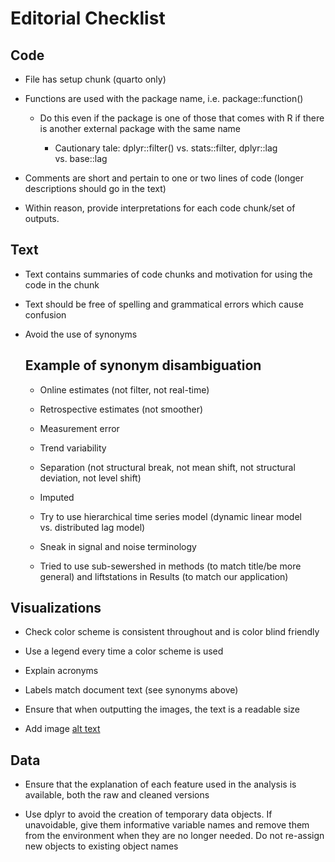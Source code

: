 # Editorial Checklist

## Code

-   File has setup chunk (quarto only)

-   Functions are used with the package name, i.e. package::function()

    -   Do this even if the package is one of those that comes with R if there is another external package with the same name

        -   ::: callout-caution
            Cautionary tale: dplyr::filter() vs. stats::filter, dplyr::lag vs. base::lag
            :::

-   Comments are short and pertain to one or two lines of code (longer descriptions should go in the text)

-   Within reason, provide interpretations for each code chunk/set of outputs.

## Text

-   Text contains summaries of code chunks and motivation for using the code in the chunk

-   Text should be free of spelling and grammatical errors which cause confusion

-   Avoid the use of synonyms

    ::: {.callout-note collapse="true"}
    ## Example of synonym disambiguation

    -   Online estimates (not filter, not real-time)

    -   Retrospective estimates (not smoother)

    -   Measurement error 

    -   Trend variability

    -   Separation (not structural break, not mean shift, not structural deviation, not level shift)

    -   Imputed

    -   Try to use hierarchical time series model (dynamic linear model vs. distributed lag model)

    -   Sneak in signal and noise terminology

    -   Tried to use sub-sewershed in methods (to match title/be more general) and liftstations in Results (to match our application)
    :::

## Visualizations

-   Check color scheme is consistent throughout and is color blind friendly

-   Use a legend every time a color scheme is used

-   Explain acronyms

-   Labels match document text (see synonyms above)

-   Ensure that when outputting the images, the text is a readable size

-   Add image [alt text](https://quarto.org/docs/authoring/figures.html)

## Data

-   Ensure that the explanation of each feature used in the analysis is available, both the raw and cleaned versions

-   Use dplyr to avoid the creation of temporary data objects. If unavoidable, give them informative variable names and remove them from the environment when they are no longer needed. Do not re-assign new objects to existing object names

